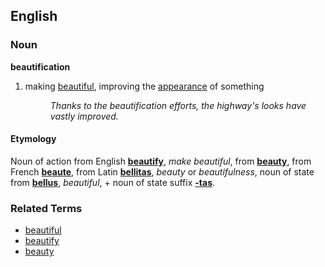 ==English==
===Noun===
'''beautification'''

# making [[beautiful]], improving the [[appearance]] of something
#: ''Thanks to the beautification efforts, the highway's looks have vastly improved.''

====Etymology====
Noun of action from English '''[[beautify]]''', ''make beautiful'', from '''[[beauty]]''', from French '''[[beaute]]''', from Latin '''[[bellitas]]''', ''beauty'' or ''beautifulness'', noun of state from '''[[bellus]]''', ''beautiful'', + noun of state suffix '''[[-tas]]'''.

===Related Terms===
*[[beautiful]]
*[[beautify]]
*[[beauty]]